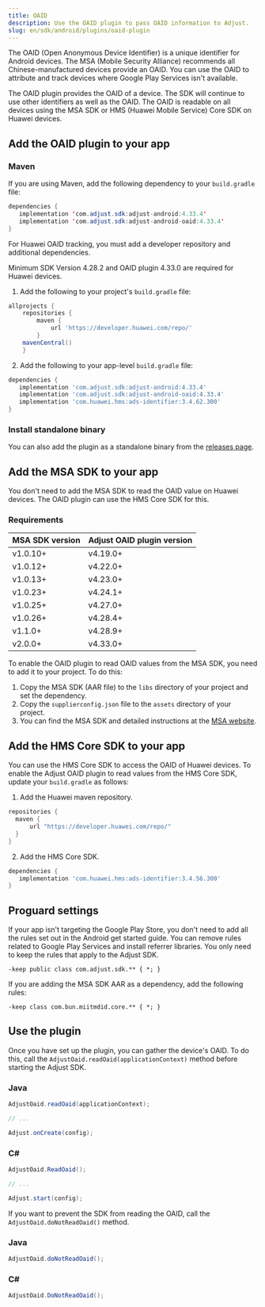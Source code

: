 ```yaml
---
title: OAID
description: Use the OAID plugin to pass OAID information to Adjust.
slug: en/sdk/android/plugins/oaid-plugin
---
```


The <Abbr>OAID (Open Anonymous Device Identifier)</Abbr> is a unique identifier for Android devices. The <Abbr>MSA (Mobile Security Alliance)</Abbr> recommends all Chinese-manufactured devices provide an OAID. You can use the OAID to attribute and track devices where Google Play Services isn't available.

The OAID plugin provides the OAID of a device. The SDK will continue to use other identifiers as well as the OAID. The OAID is readable on all devices using the MSA SDK or <Abbr>HMS (Huawei Mobile Service)</Abbr> Core SDK on Huawei devices.

## Add the OAID plugin to your app

### Maven 

If you are using Maven, add the following dependency to your `build.gradle` file:

```java
dependencies {
   implementation 'com.adjust.sdk:adjust-android:4.33.4'
   implementation 'com.adjust.sdk:adjust-android-oaid:4.33.4'
}
```

For Huawei OAID tracking, you must add a developer repository and additional dependencies.

<Callout type="important">

Minimum SDK Version 4.28.2 and OAID plugin 4.33.0 are required for Huawei devices.

</Callout>

1. Add the following to your project's `build.gradle` file:

```groovy
allprojects {
    repositories {
        maven {
            url 'https://developer.huawei.com/repo/'
        }
    mavenCentral()
    }
```

2. Add the following to your app-level `build.gradle` file:

```groovy
dependencies {
   implementation 'com.adjust.sdk:adjust-android:4.33.4'
   implementation 'com.adjust.sdk:adjust-android-oaid:4.33.4'
   implementation 'com.huawei.hms:ads-identifier:3.4.62.300'
}
```

### Install standalone binary

You can also add the plugin as a standalone binary from the [releases page](https://github.com/adjust/android_sdk/releases).

## Add the MSA SDK to your app

<Callout type="note">

You don't need to add the MSA SDK to read the OAID value on Huawei devices. The OAID plugin can use the HMS Core SDK for this.

</Callout>

### Requirements

| MSA SDK version  | Adjust OAID plugin version |
|------------------|----------------------------|
| v1.0.10+         | v4.19.0+                   |
| v1.0.12+         | v4.22.0+                   |
| v1.0.13+         | v4.23.0+                   |
| v1.0.23+         | v4.24.1+                   |
| v1.0.25+         | v4.27.0+                   |
| v1.0.26+         | v4.28.4+                   |
| v1.1.0+          | v4.28.9+                   |
| v2.0.0+          | v4.33.0+                   |

To enable the OAID plugin to read OAID values from the MSA SDK, you need to add it to your project. To do this:

1. Copy the MSA SDK (AAR file) to the `libs` directory of your project and set the dependency.
2. Copy the `supplierconfig.json` file to the `assets` directory of your project.
3. You can find the MSA SDK and detailed instructions at the [MSA website](http://www.msa-alliance.cn/col.jsp?id=120).

## Add the HMS Core SDK to your app

You can use the HMS Core SDK to access the OAID of Huawei devices. To enable the Adjust OAID plugin to read values from the HMS Core SDK, update your `build.gradle` as follows:

1. Add the Huawei maven repository.

```groovy
repositories {
  maven {
      url "https://developer.huawei.com/repo/"
  }
}
```

2. Add the HMS Core SDK.

```groovy
dependencies {
   implementation 'com.huawei.hms:ads-identifier:3.4.56.300'
}
```

## Proguard settings

If your app isn't targeting the Google Play Store, you don't need to add all the rules set out in the Android get started guide. You can remove rules related to Google Play Services and install referrer libraries. You only need to keep the rules that apply to the Adjust SDK.

```
-keep public class com.adjust.sdk.** { *; }
```

If you are adding the MSA SDK AAR as a dependency, add the following rules:

```
-keep class com.bun.miitmdid.core.** { *; }
```

## Use the plugin

Once you have set up the plugin, you can gather the device's OAID. To do this, call the `AdjustOaid.readOaid(applicationContext)` method before starting the Adjust SDK.

<Tabs>
<Tab sync="java">

### Java

```java
AdjustOaid.readOaid(applicationContext);

// ...

Adjust.onCreate(config);
```

</Tab>
<Tab sync="c#" icon="An optional icon">

### C#

```c#
AdjustOaid.ReadOaid();

// ...

Adjust.start(config);
```

</Tab>
</Tabs>

If you want to prevent the SDK from reading the OAID, call the `AdjustOaid.doNotReadOaid()` method.

<Tabs>
<Tab sync="java">

### Java

```java
AdjustOaid.doNotReadOaid();

```

</Tab>
<Tab sync="c#" icon="An optional icon">

### C#

```c#
AdjustOaid.DoNotReadOaid();
```

</Tab>
</Tabs>
